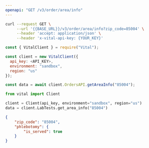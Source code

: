 ```yaml
---
openapi: "GET /v3/order/area/info"
---
```


<RequestExample>

```bash cURL
curl --request GET \
     --url '{{BASE_URL}}/v3/order/area/info?zip_code=85004' \
     --header 'accept: application/json' \
     --header 'x-vital-api-key: {YOUR_KEY}'
```

```js Javascript
const { VitalClient } = require("Vital");

const client = new VitalClient({
  api_key: <API_KEY>,
  environment: "sandbox",
  region: "us"
});

const data = await client.OrdersAPI.getAreaInfo("85004");
```

```python Python
from vital import Client

client = Client(api_key, environment="sandbox", region="us")
data = client.LabTests.get_area_info("85004")
```

</RequestExample>

<ResponseExample>

```json Response
{
    "zip_code": "85004",
    "phlebotomy": {
        "is_served": true
    }
}
```

</ResponseExample>
